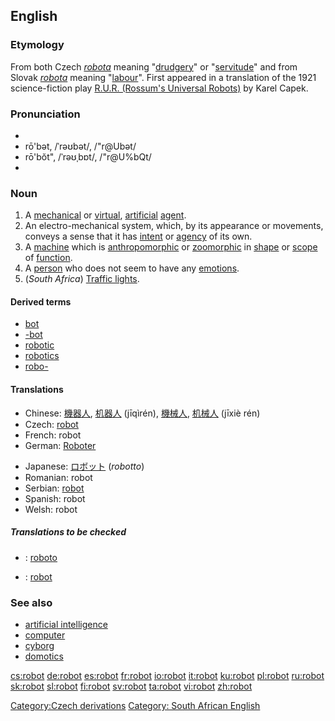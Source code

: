 {{was wotd|2006|December|17}}
==English==

===Etymology===
From both Czech ''[[robota]]'' meaning "[[drudgery]]" or "[[servitude]]" and from Slovak ''[[robota]]'' meaning "[[labour]]".  First appeared in a translation of the 1921 science-fiction play [[W:R.U.R. (Rossum's Universal Robots)|R.U.R. (Rossum's Universal Robots)]] by Karel Capek.

===Pronunciation===
* {{IPA|/ɹəʊbɒt/}}
*rō'bət, /ˈrəʊbət/, /"r@Ubət/<!-- standard UK or just RP? -->
*rō'bŏt", /ˈrəʊˌbɒt/, /"r@U%bQt/<!-- Aus & US, others? -->
*{{audio|en-us-robot.ogg|Audio (US)}}

===Noun===
{{wikipedia}}
{{en-noun}}

# A [[mechanical]] or [[virtual]], [[artificial]] [[agent]].
# An electro-mechanical system, which, by its appearance or movements, conveys a sense that it has [[intent]] or [[agency]] of its own.
# A [[machine]] which is [[anthropomorphic]] or [[zoomorphic]] in [[shape]] or [[scope]] of [[function]].
# A [[person]] who does not seem to have any [[emotions]].
# (''South Africa'') [[traffic light|Traffic lights]].

====Derived terms====
* [[bot]]
* [[-bot]]
* [[robotic]]
* [[robotics]]
* [[robo-]]

====Translations====
{{trans-top}}
*Chinese: [[機器人]], [[机器人]] (jīqìrén), [[機械人]], [[机械人]] (jīxiè rén)
*Czech: [[robot#Czech|robot]] {{m}}
*French: robot {{m}}
*German: [[Roboter]] {{m}}
{{trans-mid}}
*Japanese: [[ロボット]] (''robotto'')
*Romanian: robot {{m}}
*Serbian: [[robot#Serbian|robot]] {{m}}
*Spanish: robot {{m}}
*Welsh: robot {{m}}
{{trans-bottom}}

=====Translations to be checked=====
{{checktrans}}
*{{ttbc|Esperanto}}: [[roboto]]
*{{ttbc|Polish}}: [[robot]] {{m}}

===See also===
* [[artificial intelligence]]
* [[computer]]
* [[cyborg]]
* [[domotics]]

[[Category:Czech derivations]][[Category: South African English]]

[[cs:robot]]
[[de:robot]]
[[es:robot]]
[[fr:robot]]
[[io:robot]]
[[it:robot]]
[[ku:robot]]
[[pl:robot]]
[[ru:robot]]
[[sk:robot]]
[[sl:robot]]
[[fi:robot]]
[[sv:robot]]
[[ta:robot]]
[[vi:robot]]
[[zh:robot]]